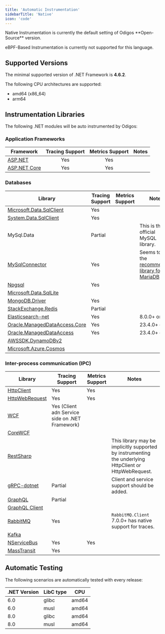 ```yaml
---
title: 'Automatic Instrumentation'
sidebarTitle: 'Native'
icon: 'code'
---
```


<Info>
  Native Instrumentation is currently the default setting of Odigos **Open-Source** version.

  eBPF-Based Instrumentation is currently not supported for this language.
</Info>

## Supported Versions

The minimal supported version of .NET Framework is **4.6.2**.

The following CPU architectures are supported:
- amd64 (x86_64)
- arm64

## Instrumentation Libraries

The following .NET modules will be auto instrumented by Odigos:

### Application Frameworks

| Framework                                                                                               | Tracing Support | Metrics Support | Notes                                                                                                    |
|---------------------------------------------------------------------------------------------------------|:----------------------------------------------------------------------------:|:-----------------------------------------------------------------------------:|----------------------------------------------------------------------------------------------------------|
| [ASP.NET](https://docs.microsoft.com/aspnet/overview)                                                   |                                     Yes                                      |                                      Yes                                      |                                                                                                          |
| [ASP.NET Core](https://docs.microsoft.com/aspnet/core/introduction-to-aspnet-core?view=aspnetcore-6.0)  |                                     Yes                                      |                                      Yes                                      |                                                                                                          |

### Databases

| Library                                                                                            | Tracing Support | Metrics Support | Notes                                                                                                                                                                             |
|----------------------------------------------------------------------------------------------------|-----------------|-------|------------------------------------------------------------------------------------------------------------------------------------------------------------------------------|
| [Microsoft.Data.SqlClient](https://www.nuget.org/packages/Microsoft.Data.SqlClient)                | Yes             |       |                                                                                                                                                                              |
| [System.Data.SqlClient](https://www.nuget.org/packages/System.Data.SqlClient)                      | Yes             |       |                                                                                                                                                                              |
| MySql.Data           | Partial         |       | This is the official MySQL library.                                                                                                                |
| [MySqlConnector](https://mysqlconnector.net/)                                                      | Yes             |       | Seems to be the [recommended library for MariaDB](https://mariadb.com/kb/en/mysqlconnector-for-ado-net/).                                                                    |
| [Npgsql](https://www.npgsql.org/)                                                                  | Yes             |       |                                                                                                                                                                              |
| [Microsoft.Data.SqlLite](https://docs.microsoft.com/dotnet/standard/data/sqlite/?tabs=netcore-cli) |                 |       |                                                                                                                                                                              |
| [MongoDB.Driver](https://www.nuget.org/packages/mongodb.driver)                                    | Yes             |       |                                                                                                                                                                              |
| [StackExchange.Redis](https://stackexchange.github.io/StackExchange.Redis/)                        | Partial         |       |                                                                                                                                                                              |
| [Elasticsearch-net](https://github.com/elastic/elasticsearch-net)                                  | Yes             |       | 8.0.0+ only.                                                                                                         |
| [Oracle.ManagedDataAccess.Core](https://www.nuget.org/packages/Oracle.ManagedDataAccess.Core)      | Yes             |       | 23.4.0+ only.                                                                                                      |
| [Oracle.ManagedDataAccess](https://www.nuget.org/packages/Oracle.ManagedDataAccess)                | Yes             |       | 23.4.0+ only.                                                                                                      |
| [AWSSDK.DynamoDBv2](https://www.nuget.org/packages/AWSSDK.DynamoDBv2)                              |                 |       |                                                                                                                                                                              |
| [Microsoft.Azure.Cosmos](https://www.nuget.org/packages/Microsoft.Azure.Cosmos)                    |                 |       |                                                                                                                                                                              |

### Inter-process communication (IPC)

| Library                                                                           | Tracing Support                                 | Metrics Support | Notes                                                                                                  |
|-----------------------------------------------------------------------------------|-------------------------------------------------|-----------------|--------------------------------------------------------------------------------------------------------|
| [HttpClient](https://docs.microsoft.com/dotnet/api/system.net.http.httpclient)    | Yes                                             | Yes             |                                                                                                        |
| [HttpWebRequest](https://docs.microsoft.com/dotnet/api/system.net.httpwebrequest) | Yes                                             | Yes             |                                                                                                        |
| [WCF](https://docs.microsoft.com/dotnet/framework/wcf/whats-wcf)                  | Yes (Client adn Service side on .NET Framework) |                 |                                                                                                        |
| [CoreWCF](https://github.com/CoreWCF/CoreWCF)                                     |                                                 |                 |                                                                                                        |
| [RestSharp](https://restsharp.dev/)                                               |                                                 |                 | This library may be implicitly supported by instrumenting the underlying HttpClient or HttpWebRequest. |
| [gRPC-dotnet](https://github.com/grpc/grpc-dotnet)                                | Partial                                         |                 | Client and service support should be added.                                                            |
| [GraphQL](https://www.nuget.org/packages/GraphQL/)                                | Partial                                         |                 |                                                                                                        |
| [GraphQL Client](https://github.com/graphql-dotnet/graphql-client)                |                                                 |                 |                                                                                                        |
| [RabbitMQ](https://www.nuget.org/packages/RabbitMQ.Client)                        | Yes                                             |                 | `RabbitMQ.Client` 7.0.0+ has native support for traces.                                                |
| [Kafka](https://www.nuget.org/packages/Confluent.Kafka)                           |                                                 |                 |                                                                                                        |
| [NServiceBus](https://docs.particular.net/nservicebus/)                           | Yes                                             | Yes             |                                                                                                        |
| [MassTransit](https://masstransit-project.com/)                                   | Yes                                             |                 |                                                                                                        |

## Automatic Testing

The following scenarios are automatically tested with every release:

| .NET Version | LibC type | CPU   |
|--------------|-----------|-------|
| 6.0          | glibc     | amd64 |
| 6.0          | musl      | amd64 |
| 8.0          | glibc     | amd64 |
| 8.0          | musl      | amd64 |